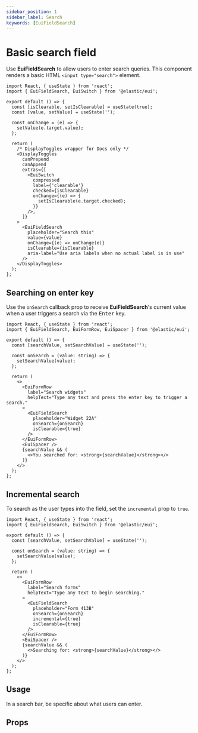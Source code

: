 ```yaml
---
sidebar_position: 1
sidebar_label: Search
keywords: [EuiFieldSearch]
---
```


# Basic search field

Use **EuiFieldSearch** to allow users to enter search queries. This component renders a basic HTML `<input type="search">` element.


<EuiFormRowCallout />

```tsx interactive
import React, { useState } from 'react';
import { EuiFieldSearch, EuiSwitch } from '@elastic/eui';

export default () => {
  const [isClearable, setIsClearable] = useState(true);
  const [value, setValue] = useState('');

  const onChange = (e) => {
    setValue(e.target.value);
  };

  return (
    /* DisplayToggles wrapper for Docs only */
    <DisplayToggles
      canPrepend
      canAppend
      extras={[
        <EuiSwitch
          compressed
          label={'clearable'}
          checked={isClearable}
          onChange={(e) => {
            setIsClearable(e.target.checked);
          }}
        />,
      ]}
    >
      <EuiFieldSearch
        placeholder="Search this"
        value={value}
        onChange={(e) => onChange(e)}
        isClearable={isClearable}
        aria-label="Use aria labels when no actual label is in use"
      />
    </DisplayToggles>
  );
};
```

## Searching on enter key

Use the `onSearch` callback prop to receive **EuiFieldSearch**'s current value when a user triggers a search via the <kbd>Enter</kbd> key.

```tsx interactive
import React, { useState } from 'react';
import { EuiFieldSearch, EuiFormRow, EuiSpacer } from '@elastic/eui';

export default () => {
  const [searchValue, setSearchValue] = useState('');

  const onSearch = (value: string) => {
    setSearchValue(value);
  };

  return (
    <>
      <EuiFormRow
        label="Search widgets"
        helpText="Type any text and press the enter key to trigger a search."
      >
        <EuiFieldSearch
          placeholder="Widget 22A"
          onSearch={onSearch}
          isClearable={true}
        />
      </EuiFormRow>
      <EuiSpacer />
      {searchValue && (
        <>You searched for: <strong>{searchValue}</strong></>
      )}
    </>
  );
};
```

## Incremental search

To search as the user types into the field, set the `incremental` prop to `true`.

```tsx interactive
import React, { useState } from 'react';
import { EuiFieldSearch, EuiSwitch } from '@elastic/eui';

export default () => {
  const [searchValue, setSearchValue] = useState('');

  const onSearch = (value: string) => {
    setSearchValue(value);
  };

  return (
    <>
      <EuiFormRow
        label="Search forms"
        helpText="Type any text to begin searching."
      >
        <EuiFieldSearch
          placeholder="Form 413B"
          onSearch={onSearch}
          incremental={true}
          isClearable={true}
        />
      </EuiFormRow>
      <EuiSpacer />
      {searchValue && (
        <>Searching for: <strong>{searchValue}</strong></>
      )}
    </>
  );
};
```

## Usage


In a search bar, be specific about what users can enter.

<EuiFlexGroup gutterSize="m">
  <Guideline type="do" text="Give users a hint at things they might want to search for. State the action the user performs (find, search) instead of the field functionality (jump to).">
    <EuiFieldSearch placeholder="Find apps and content. Ex: Discover" />
  </Guideline>
  <Guideline type="dont" text="Use an ellipsis.">
    <EuiFieldSearch placeholder="Search..." />
  </Guideline>
</EuiFlexGroup>

## Props


<PropTable definition={docgen.EuiFieldSearch} />
